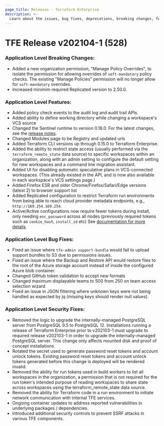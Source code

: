 ```yaml
---
page_title: Releases - Terraform Enterprise
description: >-
  Learn about the issues, bug fixes, deprecations, breaking changes, features and security fixes for the v202104-1 (528) release.
---
```


# TFE Release v202104-1 (528)

### Application Level Breaking Changes:

- Added a new organization permission, "Manage Policy Overrides", to isolate the permission for allowing overrides of `soft-mandatory` policy checks. The existing "Manage Policies" permission will no longer allow for `soft-mandatory` overrides.
- Increased minimim required Replicated version to 2.50.0.

### Application Level Features:

- Added policy check events to the audit log and audit trail APIs.
- Added ability to define working directory while changing a workspace's VCS source
- Changed the Sentinel runtime to version 0.18.0. For the latest changes, see the [release notes](https://docs.hashicorp.com/sentinel/changelog).
- Changed Modules page to be Registry and updated urls
- Added Terraform CLI versions up through 0.15.0 to Terraform Enterprise.
- Added the ability to restrict state access (usually performed via the `terraform_remote_state` data source) to specific workspaces within an organization, along with an admin setting to configure the default setting for new workspaces and a command line migration assistant.
- Added UI for disabling automatic speculative plans in VCS-connected workspaces. (This already existed in the API, and is now also available in each workspace's VCS settings page.)
- Added Firefox ESR and older Chrome/Firefox/Safari/Edge versions (latest 2) to browser support list
- Added Replicated configuration to restrict Terraform run environments from being able to reach cloud provider metadata endpoints, e.g., `http://169.254.169.254`.
- Active/Active configurations now require fewer tokens during install, only needing `enc_password` across all nodes (previously required tokens such as `cookie_hash`, `install_id` etc) See [documentation for more details](/terraform/enterprise/v202104-1/replicated/install/automated/active-active).

### Application Level Bug Fixes:

- Fixed an issue where `tfe-admin support-bundle` would fail to upload support bundles to S3 due to permissions issues.
- Fixed an issue where the Backup and Restore API would restore files to the root of the Azure storage account instead of inside the configured Azure blob container.
- Changed GitHub token validation to accept new formats
- Changed maximum displayable teams to 500 from 250 on team access selection wizard
- Fixed an issue in JSON filtering where unknown keys were not being handled as expected by jq (missing keys should render null values).

### Application Level Security Fixes:

- Removed the logic to upgrade the internally-managed PostgreSQL server from PostgreSQL 9.5 to PostgreSQL 12. Installations running a release of Terraform Enterprise prior to v202103-1 must upgrade to required release v202103-1 in order to upgrade the internally-managed PostgreSQL server. This change only affects mounted disk and proof of concept installations.
- Rotated the secret used to generate password reset tokens and account unlock tokens. Existing password reset tokens and account unlock tokens generated before this change is deployed will be rendered invalid.
- Removed the ability for run tokens used in build workers to list all workspaces in the organization, a permission that is not required for the run token's intended purpose of reading workspaces to share state across workspaces using the terraform_remote_state data source.
- Removed the ability for Terraform code in a run environment to initiate network communication with internal TFE services.
- Ongoing container updates to address reported vulnerabilities in underlying packages / dependencies.
- Introduced additional security controls to prevent SSRF attacks in various TFE components.

